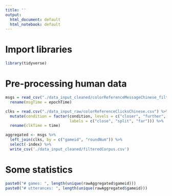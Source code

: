 ```yaml
---
title: ''
output:
  html_document: default
  html_notebook: default
---
```


# Import libraries

```r
library(tidyverse)
```

# Pre-processing human data

```r
msgs = read_csv("./data_input_cleaned/colorReferenceMessageChinese_filtered.csv") %>%
  rename(msgTime = epochTime)

clks = read.csv("./data_input_raw/colorReferenceClicksChinese.csv") %>%
  mutate(condition = factor(condition, levels = c("closer", "further", "equal"), 
                            labels = c("close", "split", "far"))) %>%
  rename(clkTime = time)

aggregated <- msgs %>% 
  left_join(clks, by = c("gameid", "roundNum")) %>%
  select(-index) %>%
  write_csv('./data_input_cleaned/filteredCorpus.csv')
```

# Some statistics

```r
paste0("# games: ", length(unique(rawAggregated$gameid)))
paste0("# utterances: ", length(unique(rawAggregated$gameid)))
```